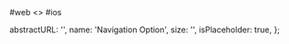 
<RenderTabs>
#web
<>
  <LiveEditorBlock code={code} scope={{ NavigationOption,FastFlagIcon }} />
  <GeneratePropsTable componentName="NavigationOption" />
</>
#ios
</RenderTabs>

  abstractURL: '',
  name: 'Navigation Option',
  size: '',
  isPlaceholder: true,
};
